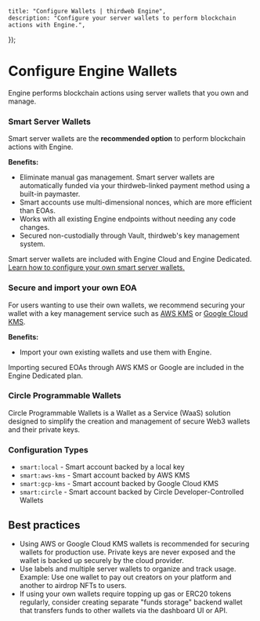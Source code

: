 
	title: "Configure Wallets | thirdweb Engine",
	description: "Configure your server wallets to perform blockchain actions with Engine.",
});

# Configure Engine Wallets

Engine performs blockchain actions using server wallets that you own and manage.

### Smart Server Wallets

Smart server wallets are the **recommended option** to perform blockchain actions with Engine.

**Benefits:**
- Eliminate manual gas management. Smart server wallets are automatically funded via your thirdweb-linked payment method using a built-in paymaster.
- Smart accounts use multi-dimensional nonces, which are more efficient than EOAs.
- Works with all existing Engine endpoints without needing any code changes.
- Secured non-custodially through Vault, thirdweb's key management system. 

Smart server wallets are included with Engine Cloud and Engine Dedicated. [Learn how to configure your own smart server wallets.](/engine/configure-wallets/server-wallets)

### Secure and import your own EOA

For users wanting to use their own wallets, we recommend securing your wallet with a key management service such as [AWS KMS](/engine/configure-wallets/aws-kms) or [Google Cloud KMS](/engine/configure-wallets/gcp-kms).

**Benefits:**
- Import your own existing wallets and use them with Engine.

Importing secured EOAs through AWS KMS or Google are included in the Engine Dedicated plan. 
### Circle Programmable Wallets

Circle Programmable Wallets is a Wallet as a Service (WaaS) solution designed to simplify the creation and management of secure Web3 wallets and their private keys. 

### Configuration Types

- `smart:local` - Smart account backed by a local key
- `smart:aws-kms` - Smart account backed by AWS KMS
- `smart:gcp-kms` - Smart account backed by Google Cloud KMS
- `smart:circle` - Smart account backed by Circle Developer-Controlled Wallets

## Best practices

- Using AWS or Google Cloud KMS wallets is recommended for securing wallets for production use. Private keys are never exposed and the wallet is backed up securely by the cloud provider.
- Use labels and multiple server wallets to organize and track usage. Example: Use one wallet to pay out creators on your platform and another to airdrop NFTs to users.
- If using your own wallets require topping up gas or ERC20 tokens regularly, consider creating separate "funds storage" backend wallet that transfers funds to other wallets via the dashboard UI or API.